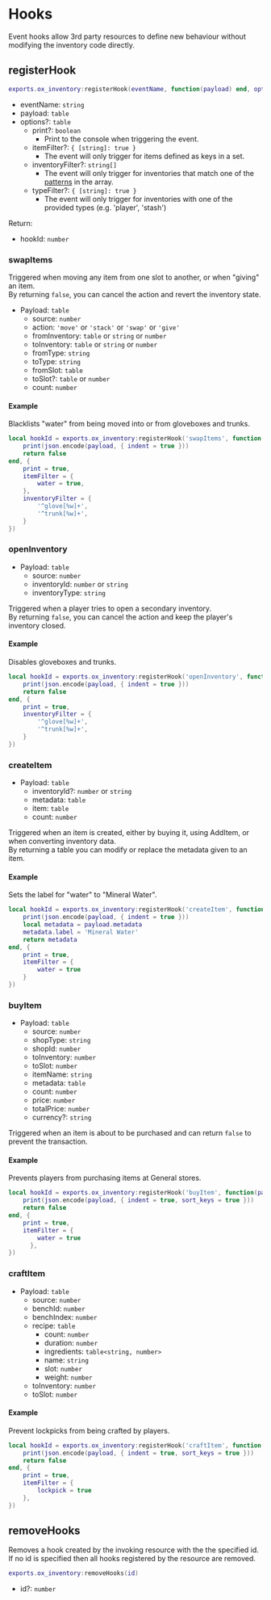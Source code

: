 # Hooks

Event hooks allow 3rd party resources to define new behaviour without modifying the inventory code directly.

## registerHook

```lua
exports.ox_inventory:registerHook(eventName, function(payload) end, options)
```

- eventName: `string`
- payload: `table`
- options?: `table`
  - print?: `boolean`
    - Print to the console when triggering the event.
  - itemFilter?: `{ [string]: true }`
    - The event will only trigger for items defined as keys in a set.
  - inventoryFilter?: `string[]`
    - The event will only trigger for inventories that match one of the [patterns](<http://www.easyuo.com/openeuo/wiki/index.php/Lua_Patterns_and_Captures_(Regular_Expressions)>) in the array.
  - typeFilter?: `{ [string]: true }`
    - The event will only trigger for inventories with one of the provided types (e.g. 'player', 'stash')

Return:
- hookId: `number`

### swapItems

Triggered when moving any item from one slot to another, or when "giving" an item.  
By returning `false`, you can cancel the action and revert the inventory state.

- Payload: `table`
  - source: `number`
  - action: `'move'` or `'stack'` or `'swap'` or `'give'`
  - fromInventory: `table` or `string` or `number`
  - toInventory: `table` or `string` or `number`
  - fromType: `string`
  - toType: `string`
  - fromSlot: `table`
  - toSlot?: `table` or `number`
  - count: `number`

#### Example

Blacklists "water" from being moved into or from gloveboxes and trunks.

```lua
local hookId = exports.ox_inventory:registerHook('swapItems', function(payload)
    print(json.encode(payload, { indent = true }))
    return false
end, {
    print = true,
    itemFilter = {
        water = true,
    },
    inventoryFilter = {
        '^glove[%w]+',
        '^trunk[%w]+',
    }
})
```

### openInventory

- Payload: `table`
  - source: `number`
  - inventoryId: `number` or `string`
  - inventoryType: `string`

Triggered when a player tries to open a secondary inventory.  
By returning `false`, you can cancel the action and keep the player's inventory closed.

#### Example

Disables gloveboxes and trunks.

```lua
local hookId = exports.ox_inventory:registerHook('openInventory', function(payload)
    print(json.encode(payload, { indent = true }))
    return false
end, {
    print = true,
    inventoryFilter = {
        '^glove[%w]+',
        '^trunk[%w]+',
    }
})
```

### createItem

- Payload: `table`
  - inventoryId?: `number` or `string`
  - metadata: `table`
  - item: `table`
  - count: `number`

Triggered when an item is created, either by buying it, using AddItem, or when converting inventory data.  
By returning a table you can modify or replace the metadata given to an item.

#### Example

Sets the label for "water" to "Mineral Water".

```lua
local hookId = exports.ox_inventory:registerHook('createItem', function(payload)
    print(json.encode(payload, { indent = true }))
    local metadata = payload.metadata
    metadata.label = 'Mineral Water'
    return metadata
end, {
    print = true,
    itemFilter = {
        water = true
    }
})
```

### buyItem

- Payload: `table`
  - source: `number`
  - shopType: `string`
  - shopId: `number`
  - toInventory: `number`
  - toSlot: `number`
  - itemName: `string`
  - metadata: `table`
  - count: `number`
  - price: `number`
  - totalPrice: `number`
  - currency?: `string`

Triggered when an item is about to be purchased and can return `false` to prevent the transaction.

#### Example

Prevents players from purchasing items at General stores.

```lua
local hookId = exports.ox_inventory:registerHook('buyItem', function(payload)
    print(json.encode(payload, { indent = true, sort_keys = true }))
    return false
end, {
    print = true,
    itemFilter = {
        water = true
	  },
})

```

### craftItem

- Payload: `table`
  - source: `number`
  - benchId: `number`
  - benchIndex: `number`
  - recipe: `table`
    - count: `number`
    - duration: `number`
    - ingredients: `table<string, number>`
    - name: `string`
    - slot: `number`
    - weight: `number`
  - toInventory: `number`
  - toSlot: `number`

#### Example

Prevent lockpicks from being crafted by players.

```lua
local hookId = exports.ox_inventory:registerHook('craftItem', function(payload)
    print(json.encode(payload, { indent = true, sort_keys = true }))
    return false
end, {
    print = true,
	itemFilter = {
		lockpick = true
	},
})

```

## removeHooks

Removes a hook created by the invoking resource with the the specified id.  
If no id is specified then all hooks registered by the resource are removed.

```lua
exports.ox_inventory:removeHooks(id)
```

- id?: `number`
